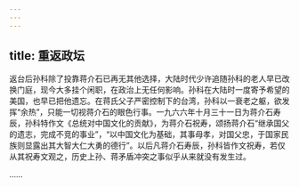 ```yaml
---
---
---
```

title: 重返政坛
---



返台后孙科除了投靠蒋介石已再无其他选择，大陆时代少许追随孙科的老人早已改换门庭，现今大多挂个闲职，在政治上无任何影响。孙科在大陆时一度寄予希望的美国，也早已把他遗忘。在蒋氏父子严密控制下的台湾，孙科以一衰老之躯，欲发挥“余热”，只能一切视蒋介石的眼色行事。一九六六年十月三十一日为蒋介石寿辰，孙科特作文《总统对中国文化的贡献》，为蒋介石祝寿，颂扬蒋介石“继承国父的遗志，完成不竞的事业”，“以中国文化为基础，其事母孝，对国父忠，于国家民族则显露出其大智大仁大勇的德行”。以后凡蒋介石寿辰，孙科皆作文祝寿，若仅从其祝寿文观之，历史上孙、蒋矛盾冲突之事似乎从来就没有发生过。

……
